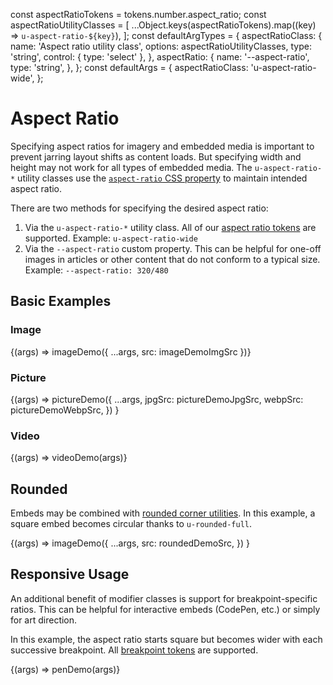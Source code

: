 const aspectRatioTokens = tokens.number.aspect_ratio;
const aspectRatioUtilityClasses = [
  ...Object.keys(aspectRatioTokens).map((key) => `u-aspect-ratio-${key}`),
];
const defaultArgTypes = {
  aspectRatioClass: {
    name: 'Aspect ratio utility class',
    options: aspectRatioUtilityClasses,
    type: 'string',
    control: { type: 'select' },
  },
  aspectRatio: {
    name: '--aspect-ratio',
    type: 'string',
  },
};
const defaultArgs = {
  aspectRatioClass: 'u-aspect-ratio-wide',
};

<Meta title="Utilities/Aspect Ratio" />

# Aspect Ratio

Specifying aspect ratios for imagery and embedded media is important to prevent jarring layout shifts as content loads. But specifying width and height may not work for all types of embedded media. The `u-aspect-ratio-*` utility classes use the [`aspect-ratio` CSS property](https://developer.mozilla.org/en-US/docs/Web/CSS/aspect-ratio) to maintain intended aspect ratio.

There are two methods for specifying the desired aspect ratio:

1. Via the `u-aspect-ratio-*` utility class. All of our [aspect ratio tokens](/docs/design-tokens-aspect-ratio--page) are supported. Example: `u-aspect-ratio-wide`
1. Via the `--aspect-ratio` custom property. This can be helpful for one-off images in articles or other content that do not conform to a typical size. Example: `--aspect-ratio: 320/480`

## Basic Examples

### Image

<Canvas>
  <Story name="Image" args={defaultArgs} argTypes={defaultArgTypes}>
    {(args) => imageDemo({ ...args, src: imageDemoImgSrc })}
  </Story>
</Canvas>

### Picture

<Canvas>
  <Story name="Picture" args={defaultArgs} argTypes={defaultArgTypes}>
    {(args) =>
      pictureDemo({
        ...args,
        jpgSrc: pictureDemoJpgSrc,
        webpSrc: pictureDemoWebpSrc,
      })
    }
  </Story>
</Canvas>

### Video

<Canvas>
  <Story name="Video" args={defaultArgs} argTypes={defaultArgTypes}>
    {(args) => videoDemo(args)}
  </Story>
</Canvas>

## Rounded

Embeds may be combined with [rounded corner utilities](/docs/utilities-rounded-corners--sizes). In this example, a square embed becomes circular thanks to `u-rounded-full`.

<Canvas>
  <Story
    name="Rounded"
    args={{
      aspectRatioClass: 'u-aspect-ratio-square',
      extraClass: 'u-rounded-full',
      style: 'max-width: 10em',
    }}
    argTypes={defaultArgTypes}
  >
    {(args) =>
      imageDemo({
        ...args,
        src: roundedDemoSrc,
      })
    }
  </Story>
</Canvas>

## Responsive Usage

An additional benefit of modifier classes is support for breakpoint-specific ratios. This can be helpful for interactive embeds (CodePen, etc.) or simply for art direction.

In this example, the aspect ratio starts square but becomes wider with each successive breakpoint. All [breakpoint tokens](/docs/design-tokens-breakpoint--page) are supported.

<Canvas>
  <Story
    name="Responsive"
    args={{
      class:
        'u-aspect-ratio-square u-aspect-ratio-full@s u-aspect-ratio-wide@m u-aspect-ratio-cinema@l',
    }}
  >
    {(args) => penDemo(args)}
  </Story>
</Canvas>
